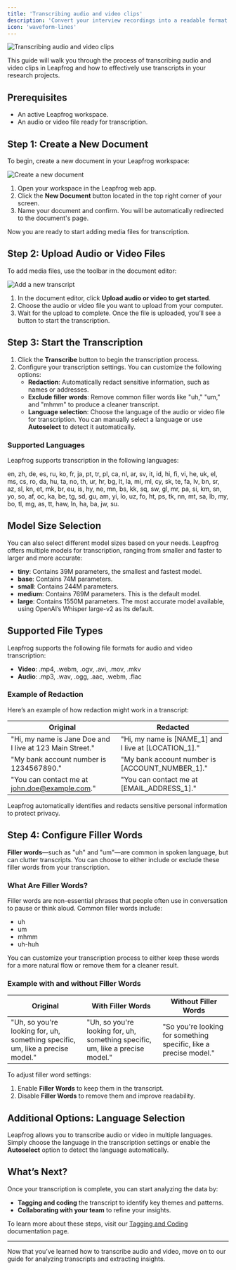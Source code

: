 ```yaml
---
title: 'Transcribing audio and video clips'
description: 'Convert your interview recordings into a readable format'
icon: 'waveform-lines'
---
```


![Transcribing audio and video clips](/assets/docs/transcribe-clips/cover.svg)

This guide will walk you through the process of transcribing audio and video clips in Leapfrog and how to effectively use transcripts in your research projects.

## Prerequisites

- An active Leapfrog workspace.
- An audio or video file ready for transcription.

## Step 1: Create a New Document

To begin, create a new document in your Leapfrog workspace:

![Create a new document](/assets/docs/transcribe-clips/create-document.svg)

1. Open your workspace in the Leapfrog web app.
2. Click the **New Document** button located in the top right corner of your screen.
3. Name your document and confirm. You will be automatically redirected to the document's page.

Now you are ready to start adding media files for transcription.

## Step 2: Upload Audio or Video Files

To add media files, use the toolbar in the document editor:

![Add a new transcript](/assets/docs/transcribe-clips/insert-transcript.svg)

1. In the document editor, click **Upload audio or video to get started**.
2. Choose the audio or video file you want to upload from your computer.
3. Wait for the upload to complete. Once the file is uploaded, you’ll see a button to start the transcription.

## Step 3: Start the Transcription

1. Click the **Transcribe** button to begin the transcription process.
2. Configure your transcription settings. You can customize the following options:
   - **Redaction**: Automatically redact sensitive information, such as names or addresses.
   - **Exclude filler words**: Remove common filler words like "uh," "um," and "mhmm" to produce a cleaner transcript.
   - **Language selection**: Choose the language of the audio or video file for transcription. You can manually select a language or use **Autoselect** to detect it automatically.

### Supported Languages

Leapfrog supports transcription in the following languages: 

en, zh, de, es, ru, ko, fr, ja, pt, tr, pl, ca, nl, ar, sv, it, id, hi, fi, vi, he, uk, el, ms, cs, ro, da, hu, ta, no, th, ur, hr, bg, lt, la, mi, ml, cy, sk, te, fa, lv, bn, sr, az, sl, kn, et, mk, br, eu, is, hy, ne, mn, bs, kk, sq, sw, gl, mr, pa, si, km, sn, yo, so, af, oc, ka, be, tg, sd, gu, am, yi, lo, uz, fo, ht, ps, tk, nn, mt, sa, lb, my, bo, tl, mg, as, tt, haw, ln, ha, ba, jw, su.

## Model Size Selection

You can also select different model sizes based on your needs. Leapfrog offers multiple models for transcription, ranging from smaller and faster to larger and more accurate:

- **tiny**: Contains 39M parameters, the smallest and fastest model.
- **base**: Contains 74M parameters.
- **small**: Contains 244M parameters.
- **medium**: Contains 769M parameters. This is the default model.
- **large**: Contains 1550M parameters. The most accurate model available, using OpenAI’s Whisper large-v2 as its default.

## Supported File Types

Leapfrog supports the following file formats for audio and video transcription:

- **Video**: .mp4, .webm, .ogv, .avi, .mov, .mkv
- **Audio**: .mp3, .wav, .ogg, .aac, .webm, .flac

### Example of Redaction

Here’s an example of how redaction might work in a transcript:

| **Original**                                                      | **Redacted**                                              |
| ------------------------------------------------------------------ | --------------------------------------------------------- |
| "Hi, my name is Jane Doe and I live at 123 Main Street."           | "Hi, my name is [NAME_1] and I live at [LOCATION_1]."     |
| "My bank account number is 1234567890."                            | "My bank account number is [ACCOUNT_NUMBER_1]."           |
| "You can contact me at john.doe@example.com."                      | "You can contact me at [EMAIL_ADDRESS_1]."                |

Leapfrog automatically identifies and redacts sensitive personal information to protect privacy.

## Step 4: Configure Filler Words

**Filler words**—such as "uh" and "um"—are common in spoken language, but can clutter transcripts. You can choose to either include or exclude these filler words from your transcription.

### What Are Filler Words?

Filler words are non-essential phrases that people often use in conversation to pause or think aloud. Common filler words include:
- uh
- um
- mhmm
- uh-huh

You can customize your transcription process to either keep these words for a more natural flow or remove them for a cleaner result.

### Example with and without Filler Words

| **Original**                | **With Filler Words**                                                           | **Without Filler Words**                                                |
| --------------------------- | -------------------------------------------------------------------------------- | ----------------------------------------------------------------------- |
| "Uh, so you're looking for, uh, something specific, um, like a precise model." | "Uh, so you're looking for, uh, something specific, um, like a precise model." | "So you're looking for something specific, like a precise model." |

To adjust filler word settings:
1. Enable **Filler Words** to keep them in the transcript.
2. Disable **Filler Words** to remove them and improve readability.

## Additional Options: Language Selection

Leapfrog allows you to transcribe audio or video in multiple languages. Simply choose the language in the transcription settings or enable the **Autoselect** option to detect the language automatically.

## What’s Next?

Once your transcription is complete, you can start analyzing the data by:
- **Tagging and coding** the transcript to identify key themes and patterns.
- **Collaborating with your team** to refine your insights.

To learn more about these steps, visit our [Tagging and Coding](https://leapfrog.com/docs/coding) documentation page.

---
Now that you’ve learned how to transcribe audio and video, move on to our guide for analyzing transcripts and extracting insights.
